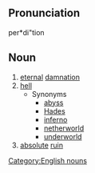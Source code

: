 ==Pronunciation==
per*di"tion

==Noun==
# [[eternal]] [[damnation]]
# [[hell]]
#* Synonyms
#** [[abyss]]
#** [[Hades]]
#** [[inferno]]
#** [[netherworld]]
#** [[underworld]]
# [[absolute]] [[ruin]]

[[Category:English nouns]]